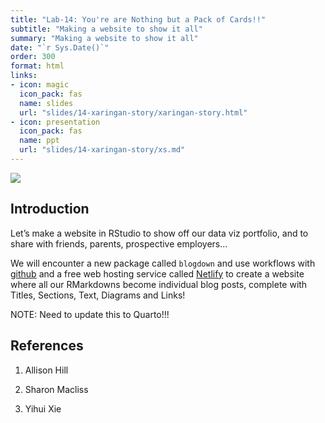 ```yaml
---
title: "Lab-14: You're are Nothing but a Pack of Cards!!"
subtitle: "Making a website to show it all"
summary: "Making a website to show it all"
date: "`r Sys.Date()`"
order: 300
format: html
links:
- icon: magic
  icon_pack: fas
  name: slides
  url: "slides/14-xaringan-story/xaringan-story.html"
- icon: presentation
  icon_pack: fas
  name: ppt
  url: "slides/14-xaringan-story/xs.md"
---
```


![](featured.jpg)

## Introduction

Let's make a website in RStudio to show off our data viz portfolio, and
to share with friends, parents, prospective employers...

We will encounter a new package called `blogdown` and use workflows with
[github](https://github.com) and a free web hosting service called
[Netlify](https://www.netlify.app) to create a website where all our
RMarkdowns become individual blog posts, complete with Titles, Sections,
Text, Diagrams and Links!

NOTE: Need to update this to Quarto!!!

## References

1.  Allison Hill

2.  Sharon Macliss

3.  Yihui Xie
